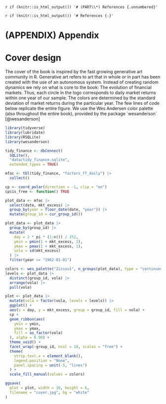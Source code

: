 `r if (knitr::is_html_output()) '# (PART\\*) References {.unnumbered}'`

`r if (knitr::is_html_output()) '# References {-}'`

<div id="refs"></div>

# (APPENDIX) Appendix {-} 

# Cover design

The cover of the book is inspired by the fast growing generative art community in R. 
Generative art refers to art that in whole or in part has been created with the use of an autonomous system. 
Instead of creating random dynamics we rely on what is core to the book: The evolution of financial markets. 
Thus, each circle in the logo corresponds to daily market returns within one year of our sample. The colors are determined by the standard deviation of market returns during the particular year. The few lines of code below replicate the entire figure. We use the Wes Andersen color palette (also throughout the entire book), provided by the package ´wesanderson´ [@wesanderson]

```r
library(tidyverse)
library(lubridate)
library(RSQLite)
library(wesanderson)

tidy_finance <- dbConnect(
  SQLite(), 
  "data/tidy_finance.sqlite", 
  extended_types = TRUE)

mfac <- tbl(tidy_finance, "factors_ff_daily") |>
  collect()

cp <- coord_polar(direction = -1, clip = "on")
cp$is_free <- function() TRUE

plot_data <- mfac |>
  select(date, mkt_excess) |>
  group_by(year = floor_date(date, "year")) |>
  mutate(group_id = cur_group_id())

plot_data <- plot_data |>
  group_by(group_id) |>
  mutate(
    day = 2 * pi * (1:n()) / 252,
    ymin = pmin(1 + mkt_excess, 1),
    ymax = pmax(1 + mkt_excess, 1),
    vola = sd(mkt_excess)
  ) |>
  filter(year >= "1962-01-01")

colors <- wes_palette("Zissou1", n_groups(plot_data), type = "continuous")
levels <- plot_data |>
  distinct(group_id, vola) |>
  arrange(vola) |>
  pull(vola)

plot <- plot_data |>
  mutate(vola = factor(vola, levels = levels)) |>
  ggplot() +
  aes(x = day, y = mkt_excess, group = group_id, fill = vola) +
  cp +
  geom_ribbon(aes(
    ymin = ymin,
    ymax = ymax,
    fill = as_factor(vola)
  ), alpha = 0.90) +
  theme_void() +
  facet_wrap(~group_id, ncol = 10, scales = "free") +
  theme(
    strip.text.x = element_blank(),
    legend.position = "None",
    panel.spacing = unit(-5, "lines")
  ) +
  scale_fill_manual(values = colors)

ggsave(
  plot = plot, width = 10, height = 6,
  filename = "cover.jpg", bg = "white"
)
```
